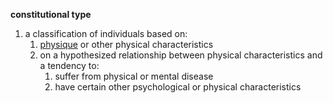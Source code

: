 '''constitutional type'''
{{en-noun}}
# a classification of individuals based on:
## [[physique]] or other physical characteristics
## on a hypothesized relationship between physical characteristics and a tendency to:
### suffer from physical or mental disease
### have certain other psychological or physical characteristics